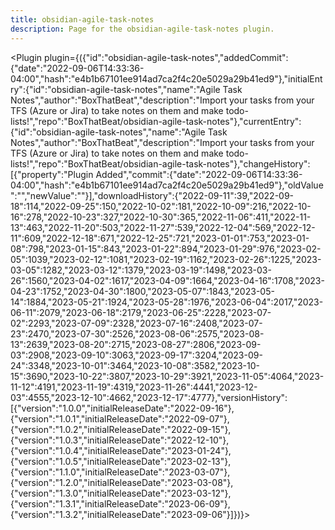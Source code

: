 ---
title: obsidian-agile-task-notes
description: Page for the obsidian-agile-task-notes plugin.
---


<Plugin plugin={({"id":"obsidian-agile-task-notes","addedCommit":{"date":"2022-09-06T14:33:36-04:00","hash":"e4b1b67101ee914ad7ca2f4c20e5029a29b41ed9"},"initialEntry":{"id":"obsidian-agile-task-notes","name":"Agile Task Notes","author":"BoxThatBeat","description":"Import your tasks from your TFS (Azure or Jira) to take notes on them and make todo-lists!","repo":"BoxThatBeat/obsidian-agile-task-notes"},"currentEntry":{"id":"obsidian-agile-task-notes","name":"Agile Task Notes","author":"BoxThatBeat","description":"Import your tasks from your TFS (Azure or Jira) to take notes on them and make todo-lists!","repo":"BoxThatBeat/obsidian-agile-task-notes"},"changeHistory":[{"property":"Plugin Added","commit":{"date":"2022-09-06T14:33:36-04:00","hash":"e4b1b67101ee914ad7ca2f4c20e5029a29b41ed9"},"oldValue":"","newValue":""}],"downloadHistory":{"2022-09-11":39,"2022-09-18":114,"2022-09-25":150,"2022-10-02":181,"2022-10-09":216,"2022-10-16":278,"2022-10-23":327,"2022-10-30":365,"2022-11-06":411,"2022-11-13":463,"2022-11-20":503,"2022-11-27":539,"2022-12-04":569,"2022-12-11":609,"2022-12-18":671,"2022-12-25":721,"2023-01-01":753,"2023-01-08":798,"2023-01-15":843,"2023-01-22":894,"2023-01-29":976,"2023-02-05":1039,"2023-02-12":1081,"2023-02-19":1162,"2023-02-26":1225,"2023-03-05":1282,"2023-03-12":1379,"2023-03-19":1498,"2023-03-26":1560,"2023-04-02":1617,"2023-04-09":1664,"2023-04-16":1708,"2023-04-23":1752,"2023-04-30":1800,"2023-05-07":1843,"2023-05-14":1884,"2023-05-21":1924,"2023-05-28":1976,"2023-06-04":2017,"2023-06-11":2079,"2023-06-18":2179,"2023-06-25":2228,"2023-07-02":2293,"2023-07-09":2328,"2023-07-16":2408,"2023-07-23":2470,"2023-07-30":2526,"2023-08-06":2575,"2023-08-13":2639,"2023-08-20":2715,"2023-08-27":2806,"2023-09-03":2908,"2023-09-10":3063,"2023-09-17":3204,"2023-09-24":3348,"2023-10-01":3464,"2023-10-08":3582,"2023-10-15":3690,"2023-10-22":3807,"2023-10-29":3921,"2023-11-05":4064,"2023-11-12":4191,"2023-11-19":4319,"2023-11-26":4441,"2023-12-03":4555,"2023-12-10":4662,"2023-12-17":4777},"versionHistory":[{"version":"1.0.0","initialReleaseDate":"2022-09-16"},{"version":"1.0.1","initialReleaseDate":"2022-09-07"},{"version":"1.0.2","initialReleaseDate":"2022-09-15"},{"version":"1.0.3","initialReleaseDate":"2022-12-10"},{"version":"1.0.4","initialReleaseDate":"2023-01-24"},{"version":"1.0.5","initialReleaseDate":"2023-02-13"},{"version":"1.1.0","initialReleaseDate":"2023-03-07"},{"version":"1.2.0","initialReleaseDate":"2023-03-08"},{"version":"1.3.0","initialReleaseDate":"2023-03-12"},{"version":"1.3.1","initialReleaseDate":"2023-06-09"},{"version":"1.3.2","initialReleaseDate":"2023-09-06"}]})}></Plugin>